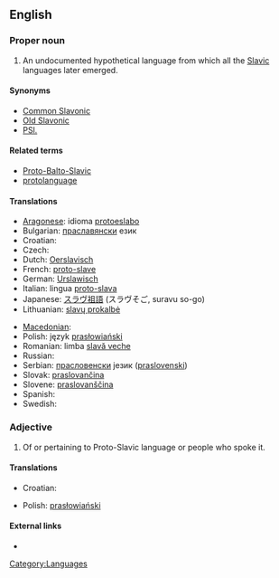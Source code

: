 ==English==

{{wikipedia}}

===Proper noun===
{{en-proper noun|sg=[[proto-|Proto]]-[[Slavic]]}}

# An undocumented hypothetical language from which all the [[Slavic]] languages later emerged.

====Synonyms====
* [[Common Slavonic]]
* [[Old Slavonic]]
* [[PSl.]]

====Related terms====
* [[Proto-Balto-Slavic]]
* [[protolanguage]]

====Translations====
{{trans-top|Proto-Slavic}}
* [[Aragonese]]: idioma [[protoeslabo]] {{m}}
* Bulgarian: [[праславянски]] език {{m}}
* Croatian: {{t-|hr|praslavenski jezik|m|alt=prȁslavēnskī jèzik}}
* Czech: {{t-|cs|praslovanština|f}}
* Dutch: [[Oerslavisch]]
* French: [[proto-slave]] {{m}}
* German: [[Urslawisch]] {{n}}
* Italian: lingua [[proto-slava]] {{f}}
* Japanese: [[スラヴ祖語]] (スラヴそご, suravu so-go)
* Lithuanian: [[slavų prokalbė]]
{{trans-mid}}
* [[Macedonian]]: {{t+|mk|прасловенски јазик|m|tr=praslóvenski jázik|sc=Cyrl}}
* Polish: język [[prasłowiański]] {{m}}
* Romanian: limba [[slavă veche]] {{f}}
* Russian: {{t-|ru|праславянский язык|m|tr=praslavjánkij jazýk|sc=Cyrl}}
* Serbian: [[прасловенски]] језик ([[praslovenski]]) {{m}}
* Slovak: [[praslovančina]] {{f}}
* Slovene: [[praslovanščina]] {{f}}
* Spanish: {{t|es|protoeslavo|m}}
* Swedish: {{t|sv|samslaviska|c}}
{{trans-bottom}}

===Adjective===
{{en-adj|-}}

# Of or pertaining to Proto-Slavic language or people who spoke it.

====Translations====
{{trans-top|of or pertaining to Proto-Slavic language or people who spoke it}}
* Croatian: {{t-|hr|praslavenski|alt=prȁslavēnskī}}
{{trans-mid}}
* Polish: [[prasłowiański]] {{m}}
{{trans-bottom}}

====External links====
* {{pedialite|Proto-Slavic language}}

[[Category:Languages]]
